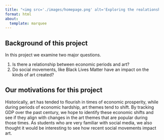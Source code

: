 ```yaml
---
title: "<img src='./images/homepage.png' alt='Exploring the realationship between art themes, social movements and the economy!'>"
format: html
about:
  template: marquee
---
```


## Background of this project

In this project we examine two major questions.

1.  Is there a relationship between economic periods and art?
2.  Do social movements, like Black Lives Matter have an impact on the kinds of art created?

## Our motivations for this project

Historically, art has tended to flourish in times of economic prosperity, while during periods of economic hardship, art themes tend to shift. By tracking GDP over the past century, we hope to identify these economic shifts and see if they align with changes in the art themes that are popular during those times. As students who are very familiar with social media, we also thought it would be interesting to see how recent social movements impact art.